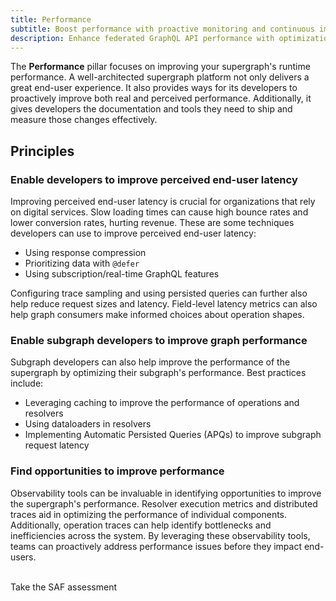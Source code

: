 ```yaml
---
title: Performance
subtitle: Boost performance with proactive monitoring and continuous improvement
description: Enhance federated GraphQL API performance with optimization techniques including subscriptions, caching, and observability tools.
---
```


The **Performance** pillar focuses on improving your supergraph's runtime performance.
A well-architected supergraph platform not only delivers a great end-user experience.
It also provides ways for its developers to proactively improve both real and perceived performance.
Additionally, it gives developers the documentation and tools they need to ship and measure those changes effectively.

## Principles

### Enable developers to improve perceived end-user latency

Improving perceived end-user latency is crucial for organizations that rely on digital services.
Slow loading times can cause high bounce rates and lower conversion rates, hurting revenue.
These are some techniques developers can use to improve perceived end-user latency:

- Using response compression
- Prioritizing data with `@defer`
- Using subscription/real-time GraphQL features

Configuring trace sampling and using persisted queries can further also help reduce request sizes and latency.
Field-level latency metrics can also help graph consumers make informed choices about operation shapes.

### Enable subgraph developers to improve graph performance

Subgraph developers can also help improve the performance of the supergraph by optimizing their subgraph's performance.
Best practices include:

- Leveraging caching to improve the performance of operations and resolvers
- Using dataloaders in resolvers
- Implementing Automatic Persisted Queries (APQs) to improve subgraph request latency

### Find opportunities to improve performance

Observability tools can be invaluable in identifying opportunities to improve the supergraph's performance.
Resolver execution metrics and distributed traces aid in optimizing the performance of individual components.
Additionally, operation traces can help identify bottlenecks and inefficiencies across the system.
By leveraging these observability tools, teams can proactively address performance issues before they impact end-users.

<br />
<TrackableButton
  size="md"
  colorScheme="navy"
  href="https://saf.apollographql.com/"
  eventName="content_saf"
>
  Take the SAF assessment
</TrackableButton>
